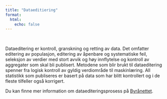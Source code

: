 ```yaml
---
title: "Dataeditiering"
format:
  html:
    echo: false
---
```

<br>

Dataeditering er kontroll, granskning og retting av data. Det omfatter editering av populasjon, editering av åpenbare og systematiske feil, seleksjon av verdier med stort avvik og høy innflytelse og kontroll av aggregater som skal bli publisert. Metodene som blir brukt til dataeditering spenner fra logisk kontroll av gyldig verdiområde til maskinlæring. All statistikk som publiseres er basert på data som har blitt kontrollert og i de fleste tilfeller også korrigert. 

Du kan finne mer information om dataediteringsprosess på [Byrånettet](https://ssbno.sharepoint.com/sites/Metodikkistatistikkproduksjonen/SitePages/Dataeditering.aspx). 


